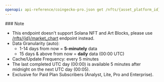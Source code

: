 ```yaml
---
openapi: api-reference/coingecko-pro.json get /nfts/{asset_platform_id}/contract/{contract_address}/market_chart
---
```


<Note>
  ### Note

  - This endpoint doesn't support Solana NFT and Art Blocks, please use [/nfts/\{id}/market\_chart](/reference/nfts-id-market-chart) endpoint instead.
  - Data Granularity (auto):
    - 1-14 days from now = **5-minutely** data
    - 15 days & above from now = **daily** data (00:00 UTC)
  - Cache/Update Frequency: every 5 minutes
  - The last completed UTC day (00:00) is available 5 minutes after midnight on the next UTC day (00:05).
  - Exclusive for Paid Plan Subscribers (Analyst, Lite, Pro and Enterprise).
</Note>